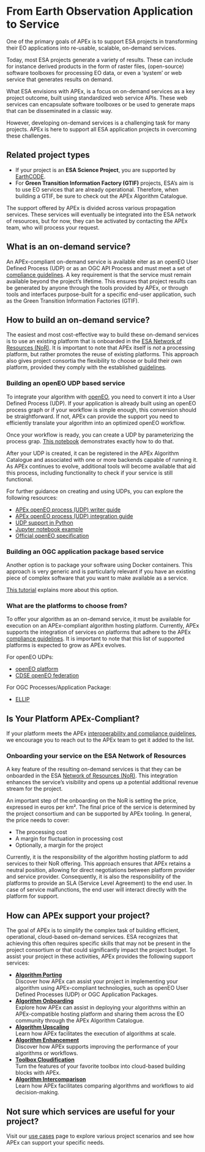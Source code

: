 # From Earth Observation Application to Service

One of the primary goals of APEx is to support ESA projects in transforming their EO applications into re-usable, scalable, on-demand services.

Today, most ESA projects generate a variety of results. These can include for instance derived products in the form of
raster files, (open-source) software toolboxes for processing EO data, or even a 'system' or web service that generates results
on demand.

What ESA envisions with APEx, is a focus on on-demand services as a key project outcome, built using standardized web service APIs.
These web services can encapsulate software toolboxes or be used to generate maps that can be disseminated in a classic way.

However, developing on-demand services is a challenging task for many projects.
APEx is here to support all ESA application projects in overcoming these challenges.

::: {.callout-tip}

## Related project types
* If your project is an **ESA Science Project**, you are supported by [EarthCODE](https://earthcode.esa.int/).
* For **Green Transition Information Factory (GTIF)** projects, ESA's aim is to use EO services that are already operational.
Therefore, when building a GTIF, be sure to check out the APEx Algorithm Catalogue.
:::

The support offered by APEx is divided across various propagation services. These services will eventually be integrated
into the ESA network of resources, but for now, they can be activated by contacting the APEx team, who will process your request.

## What is an on-demand service?

An APEx-compliant on-demand service is available eiter as an openEO User Defined Process (UDP) or as an OGC API Process and
must meet a set of [compliance guidelines](../interoperability/algohosting.md). A key requirement is that the service must
remain available beyond the project's lifetime. This ensures that project results can be generated
by anyone through the tools provided by APEx, or through tools and interfaces purpose-built for a
specific end-user application, such as the Green Transition Information Factories (GTIF).

## How to build an on-demand service?

The easiest and most cost-effective way to build these on-demand services is to use an existing platform that is onboarded
in the [ESA Network of Resources (NoR)](https://nor-discover.org/en/portfolio/). It is important to note that APEx itself is _not_
a processing platform, but rather promotes the reuse of existing platforms. This approach also gives project consortia the flexibility to choose or build their own platform,
provided they comply with the established [guidelines](../interoperability/algohostingenv.md).

### Building an openEO UDP based service

To integrate your algorithm with [openEO](https://openeo.org/), you need to convert it into a User Defined Process (UDP).
If your application is already built using an openEO process graph or if your workflow is simple enough, this conversion should be straightforward.
If not, APEx can provide the support you need to efficiently translate your algorithm into an optimized openEO workflow.

Once your workflow is ready, you can create a UDP by parameterizing the process grap. [This notebook](https://documentation.dataspace.copernicus.eu/notebook-samples/openeo/UDP.html)
demonstrates exactly how to do that.

After your UDP is created, it can be registered in the APEx Algorithm Catalogue and associated with one or more backends capable of running it.
As APEx continues to evolve, additional tools will become available that aid this process, including functionality to check if your service
is still functional.

For further guidance on creating and using UDPs, you can explore the following resources:

- [APEx openEO process (UDP) writer guide](../udp_writer_guide.qmd#sec-udp-writing)
- [APEx openEO process (UDP) integration guide](../udp_writer_guide.qmd#sec-udp-integration)
- [UDP support in Python](https://open-eo.github.io/openeo-python-client/udp.html#user-defined-processes)
- [Jupyter notebook example](https://github.com/Open-EO/openeo-community-examples/blob/main/python/Sentinel1_Stats/Sentinel1_Stats.ipynb)
- [Official openEO specification](https://api.openeo.org/#tag/User-Defined-Processes)


### Building an OGC application package based service

Another option is to package your software using Docker containers. This approach is very generic and is particularly relevant
if you have an existing piece of complex software that you want to make available as a service.

[This tutorial](https://terradue.github.io/ogc-eo-application-package-hands-on/) explains more about this option.

### What are the platforms to choose from?

To offer your algorithm as an on-demand service, it must be available for execution on an APEx-compliant
algorithm hosting platform. Currently, APEx supports the integration of services on platforms that adhere to the
APEx [compliance guidelines](../interoperability/algohostingenv.md). It is important to note that this list of
supported platforms is expected to grow as APEx evolves.

For openEO UDPs:

* [openEO platform](https://openeo.cloud)
* [CDSE openEO federation](https://dataspace.copernicus.eu)

For OGC Processes/Application Package:

* [ELLIP](https://ellip.terradue.com)

:::{.callout-tip}
# Is Your Platform APEx-Compliant?
If your platform meets the APEx [interoperability and compliance guidelines](../interoperability/algohostingenv.md),
we encourage you to reach out to the APEx team to get it added to the list.
:::

### Onboarding your service on the ESA Network of Resources

A key feature of the resulting on-demand services is that they can be onboarded in the ESA [Network of Resources (NoR)](https://nor-discover.org/).
This integration enhances the service’s visibility and opens up a potential additional revenue stream for the project.

An important step of the onboarding on the NoR is setting the price, expressed in euros per km². The final price of the
service is determined by the project consortium and can be supported by APEx tooling. In general, the price needs to cover:

- The processing cost
- A margin for fluctuation in processing cost
- Optionally, a margin for the project

Currently, it is the responsibility of the algorithm hosting platform to add services to their NoR offering. This approach ensures that
APEx retains a neutral position, allowing for direct negotiations between platform provider and service provider. Consequently, it
is also the responsibility of the platforms to provide an SLA (Service Level Agreement) to the end user. In case of service malfunctions,
the end user will interact directly with the platform for support.

## How can APEx support your project?

The goal of APEx is to simplify the complex task of building efficient, operational, cloud-based on-demand services.
ESA recognizes that achieving this often requires specific skills that may not be present in the project consortium or that could significantly
impact the project budget. To assist your project in these activities, APEx provides the following support services:

* **[Algorithm Porting](porting.md)**
<br/>Discover how APEx can assist your project in implementing your algorithm using APEx-compliant technologies, such as openEO User Defined Processes (UDP) or OGC Application Packages.
* **[Algorithm Onboarding](onboarding.md)**
  <br/>Explore how APEx can assist in deploying your algorithms within an APEx-compatible hosting platform and sharing them across the EO community through the APEx Algorithm Catalogue.
* **[Algorithm Upscaling](upscaling.md)**
  <br/>Learn how APEx facilitates the execution of algorithms at scale.
* **[Algorithm Enhancement](enhancement.md)**
  <br/>Discover how APEx supports improving the performance of your algorithms or workflows.
* **[Toolbox Cloudification](toolboxcloud.md)**
  <br/>Turn the features of your favorite toolbox into cloud-based building blocks with APEx.
* **[Algorithm Intercomparison](intercomparison.md)**
  <br/>Learn how APEx facilitates comparing algorithms and workflows to aid decision-making.

[//]: # (The chart below shows how a project can use the different APEx Propagation Services.)

[//]: # ()
[//]: # (```{mermaid})

[//]: # (%%{init: {"elk": {"mergeEdges": true}, "flowchart": {"diagramPadding": 20, "nodeSpacing": 75, "defaultRenderer": "elk", "padding": 50}} }%%)

[//]: # (flowchart TD)

[//]: # (    subgraph START[" "])

[//]: # (    direction LR)

[//]: # (       ONBOARD_START[I want to onboard my algorithm onto the APEx])

[//]: # (       UPSCALE_START[I want to use my algorithm for large scale data processing])

[//]: # (       ENHANCEMENT_START[I have a performance issue with my algorithm])

[//]: # (       TOOLBOX_START[I have a desktop-based toolbox that I want to use in the cloud.])

[//]: # (    end)

[//]: # ()
[//]: # (    ONBOARD_START --> APEX_COMPLIANT{Is my algorithm<br/>APEx-compliant?})

[//]: # (    APEX_COMPLIANT --> | Yes | ALGO_HOSTING&#40;Algorithm Hosting Service&#41;:::highlight)

[//]: # (    APEX_COMPLIANT --> | No | CLOUD_COMPLIANT{Can my algorithm<br/>be executed<br />on the cloud?})

[//]: # (    CLOUD_COMPLIANT --> | Yes | GUIDELINES[Implement APEx Interoperability and Compliancy Guidelines])

[//]: # (    GUIDELINES --> GUIDELINES_SUPPORT{Need support?})

[//]: # (    GUIDELINES_SUPPORT --> | Yes | ALGO_HOSTING)

[//]: # (    GUIDELINES_SUPPORT --> | No | ALGO_HOSTING)

[//]: # (    CLOUD_COMPLIANT --> | No | TOOLBOX_CLOUDIFICATION&#40;Toolbox Cloudfication Service&#41;:::highlight)

[//]: # (    TOOLBOX_CLOUDIFICATION -.-> ALGO_HOSTING)

[//]: # ()
[//]: # ()
[//]: # (    UPSCALE_START --> | Prerequisite | APEX_COMPLIANT)

[//]: # (    UPSCALE_START --> ALGO_UPSCALING&#40;Algorithm Upscaling Service&#41;:::highlight)

[//]: # ()
[//]: # (    ENHANCEMENT_START --> ALGO_ENHANCMENT&#40;Algorithm Enhancement Service&#41;:::highlight)

[//]: # ()
[//]: # (    TOOLBOX_START --> TOOLBOX_CLOUDIFICATION)

[//]: # ()
[//]: # (    classDef highlight fill:#008E7A)

[//]: # (```)

:::{.callout-tip}
## Not sure which services are useful for your project?
Visit our [use cases](usecases.md) page to explore various project scenarios and see how APEx can support your specific needs.
:::
